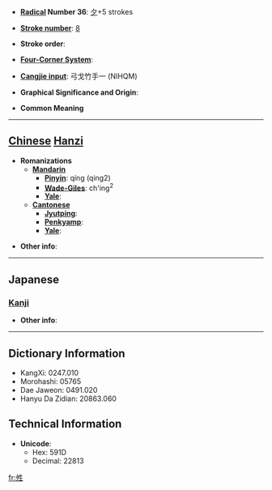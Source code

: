 * '''[[Wiktionary:Chinese radical index| Radical]] Number 36''': [[Wiktionary:Chinese radical index 夕|夕]]+5 strokes

* '''[[Wiktionary:Chinese total strokes index|Stroke number]]''': [[Wiktionary:Chinese total strokes index 8|8]]

* '''Stroke order''': 

* '''[[Wiktionary:Chinese four corner index|Four-Corner System]]''': 

* '''[[Wiktionary:Chinese Cangjie index|Cangjie input]]''': 弓戈竹手一 (NIHQM)

* '''Graphical Significance and Origin''': 

* '''Common Meaning'''

----

== [[Chinese]] [[Hanzi]] ==

* '''Romanizations'''
** '''[[Mandarin]]'''
*** '''[[Pinyin]]''': qíng (qing2)
*** '''[[Wade-Giles]]''': ch'ing<sup>2</sup>
*** '''[[Yale]]''': 
** '''[[Cantonese]]'''
*** '''[[Jyutping]]''':
*** '''[[Penkyamp]]''': 
*** '''[[Yale]]''': 

* '''Other info''': 

----

==Japanese==
===[[Kanji]]===
{{kanji|on readings=[[せい]] (sei), [[じょう]] (jō), [[そう]] (sō), [[しょう]] (shō)
|kun readings=[[はれる]] (hareru)
}}

* '''Other info''':  

----

== Dictionary Information ==

* KangXi: 0247.010
* Morohashi: 05765
* Dae Jaweon: 0491.020
* Hanyu Da Zidian: 20863.060

== Technical Information ==

* '''Unicode''':
** Hex: 591D
** Decimal: 22813

[[fr:夝]]